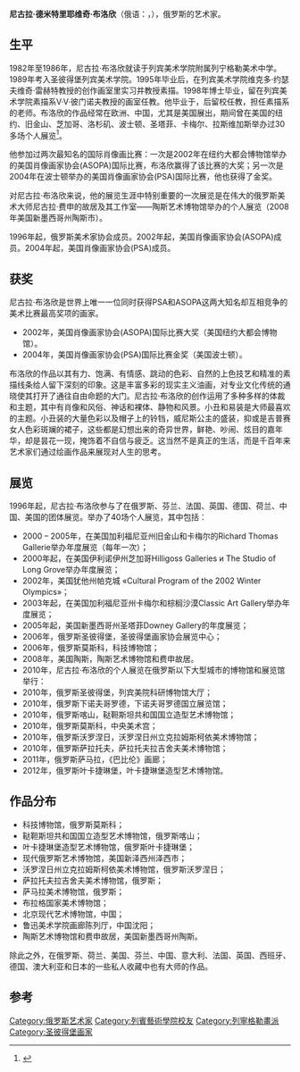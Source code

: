 '''尼古拉·德米特里耶维奇·布洛欣'''（俄语：{{lang|ru|Николай  Дмитриевич  Блохин}}，{{bd|1968年|5月22日||}}），俄罗斯的艺术家。

== 生平 ==
1982年至1986年，尼古拉·布洛欣就读于列宾美术学院附属列宁格勒美术中学。1989年考入圣彼得堡列宾美术学院。1995年毕业后，在列宾美术学院维克多·约瑟夫维奇·雷赫特教授的创作画室里实习并教授素描。1998年博士毕业，留在列宾美术学院素描系V·V·彼门诺夫教授的画室任教。他毕业于{{link-ru|圣彼得堡列宾美术学院|Институт имени Репина}}，后留校任教，担任素描系的老师。布洛欣的作品经常在欧洲、中国，尤其是美国展出，期间曾在美国的纽约、旧金山、芝加哥、洛杉矶、波士顿、圣塔菲、卡梅尔、拉斯维加斯举办过30多场个人展览<ref>{{cite news|title=探索中的俄罗斯当代画家尼古拉·布洛欣作品欣赏|url=http://arts.takungpao.com/q/2013/0718/1327123.html|accessdate=2016-02-28|work=大公网|archive-date=2016-03-05|archive-url=https://web.archive.org/web/20160305135109/http://arts.takungpao.com/q/2013/0718/1327123.html|dead-url=no}}</ref>。

他参加过两次最知名的国际肖像画比赛：一次是2002年在纽约大都会博物馆举办的美国肖像画家协会(ASOPA)国际比赛，布洛欣赢得了该比赛的大奖；另一次是2004年在波士顿举办的美国肖像画家协会(PSA)国际比赛，他也获得了金奖。

对尼古拉·布洛欣来说，他的展览生涯中特别重要的一次展览是在伟大的俄罗斯美术大师尼古拉·费申的故居及其工作室——陶斯艺术博物馆举办的个人展览（2008年美国新墨西哥州陶斯市）。

1996年起，俄罗斯美术家协会成员。2002年起，美国肖像画家协会(ASOPA)成员。2004年起，美国肖像画家协会(PSA)成员。

==获奖==
尼古拉·布洛欣是世界上唯一一位同时获得PSA和ASOPA这两大知名却互相竞争的美术比赛最高奖项的画家。
* 2002年，美国肖像画家协会(ASOPA)国际比赛大奖（美国纽约大都会博物馆）。
* 2004年，美国肖像画家协会(PSA)国际比赛金奖（美国波士顿）。

布洛欣的作品以其有力、饱满、有情感、跳动的色彩、自然的上色技艺和精准的素描线条给人留下深刻的印象。这是丰富多彩的现实主义油画，对专业文化传统的通晓使其打开了通往自由命题的大门。尼古拉·布洛欣的创作运用了多种多样的体裁和主题，其中有肖像和风俗、神话和裸体、静物和风景。小丑和易装是大师最喜欢的主题。小丑装的大量色彩以及帽子上的铃铛，威尼斯公主的盛装，抑或是吉普赛女人色彩斑斓的裙子，这些都是幻想出来的奇异世界，鲜艳、吵闹、炫目的嘉年华，却是昙花一现，掩饰着不自信与疲乏。这当然不是真正的生活，而是千百年来艺术家们通过绘画作品来展现对人生的思考。

==展览==
1996年起，尼古拉·布洛欣参与了在俄罗斯、芬兰、法国、英国、德国、荷兰、中国、美国的团体展览。举办了40场个人展览，其中包括：

* 2000 – 2005年，在美国加利福尼亚州旧金山和卡梅尔的Richard Thomas Gallerie举办年度展览（每年一次）；
* 2000年起，在美国伊利诺伊州芝加哥Hilligoss Galleries и The Studio of Long Grove举办年度展览；
* 2002年，美国犹他州帕克城 «Cultural Program of the 2002 Winter Olympics»；
* 2003年起，在美国加利福尼亚州卡梅尔和棕榈沙漠Classic Art Gallery举办年度展览；
* 2005年起，美国新墨西哥州圣塔菲Downey Gallery的年度展览；
* 2006年，俄罗斯圣彼得堡，圣彼得堡画家协会展览中心；
* 2006年，俄罗斯莫斯科，科技博物馆；
* 2008年，美国陶斯，陶斯艺术博物馆和费申故居。
* 2010年，尼古拉·布洛欣的个人展览在俄罗斯以下大型城市的博物馆和展览馆举行：
* 2010年，俄罗斯圣彼得堡，列宾美院科研博物馆大厅；
* 2010年，俄罗斯下诺夫哥罗德，下诺夫哥罗德国立展览馆；
* 2010年，俄罗斯喀山，鞑靼斯坦共和国国立造型艺术博物馆；
* 2010年，俄罗斯莫斯科，中央美术宫；
* 2010年，俄罗斯沃罗涅日，沃罗涅日州立克拉姆斯柯依美术博物馆；
* 2010年，俄罗斯萨拉托夫，萨拉托夫拉吉舍夫美术博物馆；
* 2011年，俄罗斯萨马拉，《巴比伦》画廊；
* 2012年，俄罗斯叶卡捷琳堡，叶卡捷琳堡造型艺术博物馆。

==作品分布==
* 科技博物馆，俄罗斯莫斯科；
* 鞑靼斯坦共和国国立造型艺术博物馆，俄罗斯喀山；
* 叶卡捷琳堡造型艺术博物馆，俄罗斯叶卡捷琳堡；
* 现代俄罗斯艺术博物馆，美国新泽西州泽西市；
* 沃罗涅日州立克拉姆斯柯依美术博物馆，俄罗斯沃罗涅日；
* 萨拉托夫拉吉舍夫美术博物馆，俄罗斯；
* 萨马拉美术博物馆，俄罗斯；
* 布拉格国家美术博物馆；
* 北京现代艺术博物馆，中国；
* 鲁迅美术学院画廊陈列厅，中国沈阳；
* 陶斯艺术博物馆和费申故居，美国新墨西哥州陶斯。

除此之外，在俄罗斯、荷兰、美国、芬兰、中国、意大利、法国、英国、西班牙、德国、澳大利亚和日本的一些私人收藏中也有大师的作品。

==参考==
{{reflist}}

[[Category:俄罗斯艺术家|Category:俄罗斯艺术家]]
[[Category:列賓藝術學院校友|Category:列賓藝術學院校友]]
[[Category:列寧格勒畫派|Category:列寧格勒畫派]]
[[Category:圣彼得堡画家|Category:圣彼得堡画家]]